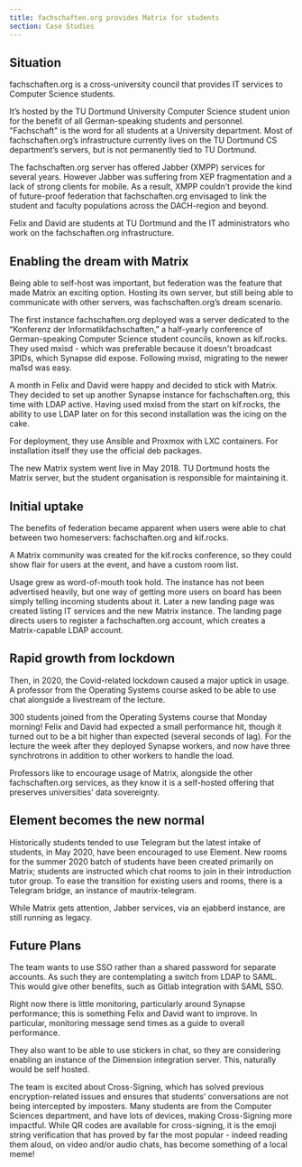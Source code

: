 ```yaml
---
title: fachschaften.org provides Matrix for students
section: Case Studies
---
```


## Situation

fachschaften.org is a cross-university council that provides IT services to Computer Science students.

It’s hosted by the TU Dortmund University Computer Science student union for the benefit of all German-speaking students and personnel. "Fachschaft" is the word for all students at a University department. Most of fachschaften.org’s infrastructure currently lives on the TU Dortmund CS department’s servers, but is not permanently tied to TU Dortmund.

The fachschaften.org server has offered Jabber (XMPP) services for several years. However Jabber was suffering from XEP fragmentation and a lack of strong clients for mobile. As a result, XMPP couldn’t provide the kind of future-proof federation that fachschaften.org envisaged to link the student and faculty populations across the DACH-region and beyond.

Felix and David are students at TU Dortmund and the IT administrators who work on the fachschaften.org infrastructure.

## Enabling the dream with Matrix

Being able to self-host was important, but federation was the feature that made Matrix an exciting option. Hosting its own server, but still being able to communicate with other servers, was fachschaften.org’s dream scenario.

The first instance fachschaften.org deployed was a server dedicated to the “Konferenz der Informatikfachschaften,” a half-yearly conference of German-speaking Computer Science student councils, known as kif.rocks. They used mxisd - which was preferable because it doesn't broadcast 3PIDs, which Synapse did expose. Following mxisd, migrating to the newer ma1sd was easy.

A month in Felix and David were happy and decided to stick with Matrix. They decided to set up another Synapse instance for fachschaften.org, this time with LDAP active. Having used mxisd from the start on kif.rocks, the ability to use LDAP later on for this second installation was the icing on the cake.

For deployment, they use Ansible and Proxmox with LXC containers. For installation itself they use the official deb packages.

The new Matrix system went live in May 2018. TU Dortmund hosts the Matrix server, but the student organisation is responsible for maintaining it.

## Initial uptake

The benefits of federation became apparent when users were able to chat between two homeservers: fachschaften.org and kif.rocks.

A Matrix community was created for the kif.rocks conference, so they could show flair for users at the event, and have a custom room list.

Usage grew as word-of-mouth took hold. The instance has not been advertised heavily, but one way of getting more users on board has been simply telling incoming students about it. Later a new landing page was created listing IT services and the new Matrix instance. The landing page directs users to register a fachschaften.org account, which creates a Matrix-capable LDAP account.

## Rapid growth from lockdown

Then, in 2020, the Covid-related lockdown caused a major uptick in usage. A professor from the Operating Systems course asked to be able to use chat alongside a livestream of the lecture.

300 students joined from the Operating Systems course that Monday morning! Felix and David had expected a small performance hit, though it turned out to be a bit higher than expected (several seconds of lag). For the lecture the week after they deployed Synapse workers, and now have three synchrotrons in addition to other workers to handle the load. 

Professors like to encourage usage of Matrix, alongside the other fachschaften.org services, as they know it is a self-hosted offering that preserves universities’ data sovereignty.

## Element becomes the new normal

Historically students tended to use Telegram but the latest intake of students, in May 2020, have been encouraged to use Element. New rooms for the summer 2020 batch of students have been created primarily on Matrix; students are instructed which chat rooms to join in their introduction tutor group. To ease the transition for existing users and rooms, there is a Telegram bridge, an instance of mautrix-telegram.

While Matrix gets attention, Jabber services, via an ejabberd instance, are still running as legacy.

## Future Plans

The team wants to use SSO rather than a shared password for separate accounts. As such they are contemplating a switch from LDAP to SAML. This would give other benefits, such as Gitlab integration with SAML SSO.

Right now there is little monitoring, particularly around Synapse performance; this is something Felix and David want to improve. In particular, monitoring message send times as a guide to overall performance.

They also want to be able to use stickers in chat, so they are considering enabling an instance of the Dimension integration server. This, naturally would be self hosted.

The team is excited about Cross-Signing, which has solved previous encryption-related issues and ensures that students’ conversations are not being intercepted by imposters. Many students are from the Computer Sciences department, and have lots of devices, making Cross-Signing more impactful. While QR codes are available for cross-signing, it is the emoji string verification that has proved by far the most popular - indeed reading them aloud, on video and/or audio chats, has become something of a local meme!
